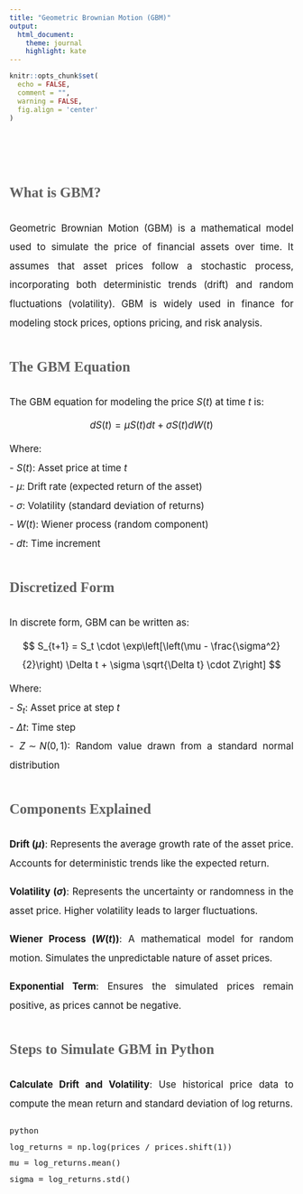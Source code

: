```yaml
---
title: "Geometric Brownian Motion (GBM)"
output:     
  html_document:
    theme: journal
    highlight: kate
---
```


<style>

h1, h2, h3, h4, h5, h6 {
  font-family: "Times New Roman", sans-serif;
  color: #434343;
}

h1.title {
  margin: 90px 20px 50px 20px;
  font-size: 3em;
  font-weight: bold;
  text-align: center;
  color: #434343;
}

h2.title {
  color: #434343;
}

.portada {
  max-width: 800px;
  margin: 100px auto;
  text-align: center;
  font-size: 1.2em;
}

.trabalo {
  max-width: 800px;
  margin: 100px auto;
  font-size: 1.2em;
  text-align: justify;
  line-height: 2;
}

.trabalo h1 {
  color: #606060;
}

.trabalo h2 {
  color: #606060;
}

</style>



```r
knitr::opts_chunk$set(
  echo = FALSE,
  comment = "",
  warning = FALSE,
  fig.align = 'center'
)
```

<div class="trabalo">

## What is GBM?
Geometric Brownian Motion (GBM) is a mathematical model used to simulate the price of financial assets over time. It assumes that asset prices follow a stochastic process, incorporating both deterministic trends (drift) and random fluctuations (volatility). GBM is widely used in finance for modeling stock prices, options pricing, and risk analysis.

## The GBM Equation
The GBM equation for modeling the price $S(t)$ at time $t$ is:
$$
dS(t) = \mu S(t) dt + \sigma S(t) dW(t)
$$
Where:  
- $S(t)$: Asset price at time $t$  
- $\mu$: Drift rate (expected return of the asset)  
- $\sigma$: Volatility (standard deviation of returns)  
- $W(t)$: Wiener process (random component)  
- $dt$: Time increment  

## Discretized Form
In discrete form, GBM can be written as:
$$
S_{t+1} = S_t \cdot \exp\left[\left(\mu - \frac{\sigma^2}{2}\right) \Delta t + \sigma \sqrt{\Delta t} \cdot Z\right]
$$
Where:  
- $S_t$: Asset price at step $t$  
- $\Delta t$: Time step  
- $Z \sim N(0, 1)$: Random value drawn from a standard normal distribution  

## Components Explained
**Drift ($\mu$)**: Represents the average growth rate of the asset price. Accounts for deterministic trends like the expected return.

**Volatility ($\sigma$)**: Represents the uncertainty or randomness in the asset price. Higher volatility leads to larger fluctuations.

**Wiener Process ($W(t)$)**: A mathematical model for random motion. Simulates the unpredictable nature of asset prices.

**Exponential Term**: Ensures the simulated prices remain positive, as prices cannot be negative.

## Steps to Simulate GBM in Python
**Calculate Drift and Volatility**:
Use historical price data to compute the mean return and standard deviation of log returns.
   

```
python
log_returns = np.log(prices / prices.shift(1))
mu = log_returns.mean()
sigma = log_returns.std()   
```


</div>

